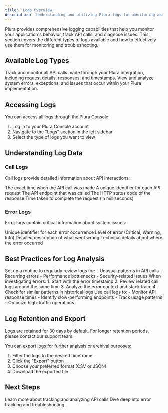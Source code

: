 ```yaml
---
title: 'Logs Overview'
description: 'Understanding and utilizing Plura logs for monitoring and troubleshooting'
---
```


Plura provides comprehensive logging capabilities that help you monitor your application's behavior, track API calls, and diagnose issues. This section covers the different types of logs available and how to effectively use them for monitoring and troubleshooting.

## Available Log Types

<CardGroup cols={2}>
  <Card title="Call Logs" icon="phone" href="/the-platform/logs/call-logs">
    Track and monitor all API calls made through your Plura integration, including request details, responses, and timestamps.
  </Card>
  <Card title="Error Logs" icon="triangle-exclamation" href="/the-platform/logs/error-logs">
    View and analyze system errors, exceptions, and issues that occur within your Plura implementation.
  </Card>
</CardGroup>

## Accessing Logs

You can access all logs through the Plura Console:

1. Log in to your Plura Console account
2. Navigate to the "Logs" section in the left sidebar
3. Select the type of logs you want to view

## Understanding Log Data

### Call Logs
Call logs provide detailed information about API interactions:

<ResponseField name="Timestamp" type="string">
  The exact time when the API call was made
</ResponseField>

<ResponseField name="Request ID" type="string">
  A unique identifier for each API request
</ResponseField>

<ResponseField name="Endpoint" type="string">
  The API endpoint that was called
</ResponseField>

<ResponseField name="Status" type="string">
  The HTTP status code of the response
</ResponseField>

<ResponseField name="Duration" type="number">
  Time taken to complete the request (in milliseconds)
</ResponseField>

### Error Logs
Error logs contain critical information about system issues:

<ResponseField name="Error ID" type="string">
  Unique identifier for each error occurrence
</ResponseField>

<ResponseField name="Severity" type="string">
  Level of error (Critical, Warning, Info)
</ResponseField>

<ResponseField name="Error Message" type="string">
  Detailed description of what went wrong
</ResponseField>

<ResponseField name="Stack Trace" type="string">
  Technical details about where the error occurred
</ResponseField>

## Best Practices for Log Analysis

<Accordion title="Regular Monitoring" icon="chart-line">
  Set up a routine to regularly review logs for:
  - Unusual patterns in API calls
  - Recurring errors
  - Performance bottlenecks
  - Security-related issues
</Accordion>

<Accordion title="Error Investigation" icon="magnifying-glass">
  When investigating errors:
  1. Start with the error timestamp
  2. Review related call logs around the same time
  3. Analyze the error context and stack trace
  4. Check for similar patterns in historical logs
</Accordion>

<Accordion title="Performance Optimization" icon="gauge-high">
  Use call logs to:
  - Monitor API response times
  - Identify slow-performing endpoints
  - Track usage patterns
  - Optimize high-traffic operations
</Accordion>

## Log Retention and Export

<Info>
  Logs are retained for 30 days by default. For longer retention periods, please contact our support team.
</Info>

You can export logs for further analysis or archival purposes:
1. Filter the logs to the desired timeframe
2. Click the "Export" button
3. Choose your preferred format (CSV or JSON)
4. Download the exported file

## Next Steps

<CardGroup cols={2}>
  <Card title="Explore Call Logs" icon="arrow-right" href="/the-platform/logs/call-logs">
    Learn more about tracking and analyzing API calls
  </Card>
  <Card title="Investigate Error Logs" icon="arrow-right" href="/the-platform/logs/error-logs">
    Dive deep into error tracking and troubleshooting
  </Card>
</CardGroup>